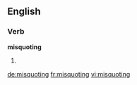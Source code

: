 ==English==

===Verb===
'''misquoting'''

# {{third-person singular of|misquote}}

[[de:misquoting]]
[[fr:misquoting]]
[[vi:misquoting]]